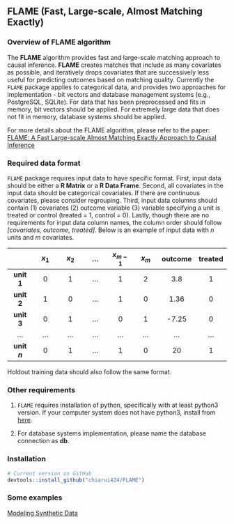 ## FLAME (Fast, Large-scale, Almost Matching Exactly)

### Overview of FLAME algorithm 

The **FLAME** algorithm provides fast and large-scale matching approach to causal inference. **FLAME** creates matches that include as many covariates as possible, and iteratively drops covariates that are successively less useful for predicting outcomes based on matching quality. Currently the `FLAME` package applies to categorical data, and provides two approaches for implementation - bit vectors and database management systems (e.g., PostgreSQL, SQLite). For data that has been preprocessed and fits in memory, bit vectors should be applied. For extremely large data that does not fit in memory, database systems should be applied.

For more details about the FLAME algorithm, please refer to the paper: [FLAME: A Fast Large-scale Almost Matching Exactly Approach to Causal Inference ](https://arxiv.org/pdf/1707.06315.pdf)

### Required data format

`FLAME` package requires input data to have specific format. First, input data should be either a **R Matrix** or a **R Data Frame**. Second, all covariates in the input data should be categorical covariates. If there are continuous covariates, please consider regrouping. Third, input data columns should contain (1) covariates (2) outcome variable (3) variable specifying a unit is treated or control (treated = 1, control = 0). Lastly, though there are no requirements for input data column names, the column order should follow *[covariates, outcome, treated]*. Below is an example of input data with $n$ units and $m$ covariates.


|              | **$x_1$** | **$x_2$** | **...** | **$x_{m-1}$** | **$x_m$** | **outcome** | **treated** |
| :---:        | :---:     | :---:     | :---:   | :---:         | :---:     | :---:       | :---:       | 
| **unit 1**   | 0         | 1         | ...     | 1             | 2         | 3.8         | 1           |
| **unit 2**   | 1         | 0         | ...     | 1             | 0         | 1.36        | 0           |
| **unit 3**   | 0         | 1         | ...     | 0             | 1         | -7.25       | 0           |
| ...          | ...       | ...       | ...     | ...           | ...       | ...         | ...         |
| **unit $n$** | 0         | 1         | ...     | 1             | 0         | 20          | 1           |


Holdout training data should also follow the same format.

### Other requirements

1. `FLAME` requires installation of python, specifically with at least python3 version. If your computer system does not have python3, install from [here](https://www.python.org/downloads/).   

2. For database systems implementation, please name the database connection as **db**.

### Installation  

```r
# Current version on GitHub
devtools::install_github("chiarui424/FLAME") 
```

### Some examples 

[Modeling Synthetic Data](articles/Synthetic_Data.html)
